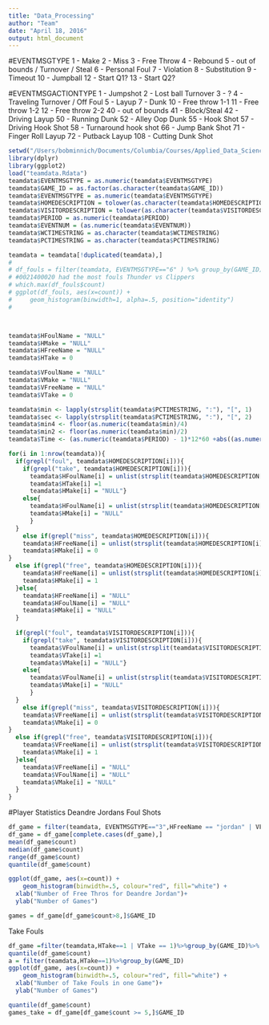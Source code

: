 ```yaml
---
title: "Data_Processing"
author: "Team"
date: "April 18, 2016"
output: html_document
---
```

#EVENTMSGTYPE
1 - Make 2 - Miss 3 - Free Throw 4 - Rebound 5 - out of bounds / Turnover / Steal 6 - Personal Foul 7 - Violation 8 - Substitution 9 - Timeout 10 - Jumpball 12 - Start Q1? 13 - Start Q2?

#EVENTMSGACTIONTYPE
1 - Jumpshot 2 - Lost ball Turnover 3 - ? 4 - Traveling Turnover / Off Foul 5 - Layup 7 - Dunk 10 - Free throw 1-1 11 - Free throw 1-2 12 - Free throw 2-2 40 - out of bounds 41 - Block/Steal 42 - Driving Layup 50 - Running Dunk 52 - Alley Oop Dunk 55 - Hook Shot 57 - Driving Hook Shot 58 - Turnaround hook shot 66 - Jump Bank Shot 71 - Finger Roll Layup 72 - Putback Layup 108 - Cutting Dunk Shot



```r
setwd("/Users/bobminnich/Documents/Columbia/Courses/Applied_Data_Science/FinalProject/finalproject-p5-team3")
library(dplyr)
library(ggplot2)
load("teamdata.Rdata")
teamdata$EVENTMSGTYPE = as.numeric(teamdata$EVENTMSGTYPE)
teamdata$GAME_ID = as.factor(as.character(teamdata$GAME_ID))
teamdata$EVENTMSGTYPE = as.numeric(teamdata$EVENTMSGTYPE)
teamdata$HOMEDESCRIPTION = tolower(as.character(teamdata$HOMEDESCRIPTION))
teamdata$VISITORDESCRIPTION = tolower(as.character(teamdata$VISITORDESCRIPTION))
teamdata$PERIOD = as.numeric(teamdata$PERIOD)
teamdata$EVENTNUM = (as.numeric(teamdata$EVENTNUM))
teamdata$WCTIMESTRING = as.character(teamdata$WCTIMESTRING)
teamdata$PCTIMESTRING = as.character(teamdata$PCTIMESTRING)

teamdata = teamdata[!duplicated(teamdata),] 
# 
# df_fouls = filter(teamdata, EVENTMSGTYPE=="6" ) %>% group_by(GAME_ID) %>% summarise(count = n())
# #0021400020 had the most fouls Thunder vs Clippers
# which.max(df_fouls$count)
# ggplot(df_fouls, aes(x=count)) +
#     geom_histogram(binwidth=1, alpha=.5, position="identity")
# 



teamdata$HFoulName = "NULL"
teamdata$HMake = "NULL"
teamdata$HFreeName = "NULL"
teamdata$HTake = 0

teamdata$VFoulName = "NULL"
teamdata$VMake = "NULL"
teamdata$VFreeName = "NULL"
teamdata$VTake = 0

teamdata$min <- lapply(strsplit(teamdata$PCTIMESTRING, ":"), "[", 1)
teamdata$sec <- lapply(strsplit(teamdata$PCTIMESTRING, ":"), "[", 2)
teamdata$min4 <- floor(as.numeric(teamdata$min)/4)
teamdata$min2 <- floor(as.numeric(teamdata$min)/2)
teamdata$Time <- (as.numeric(teamdata$PERIOD) - 1)*12*60 +abs((as.numeric(teamdata$min)-12)*60 - (0-as.numeric(teamdata$sec)))

for(i in 1:nrow(teamdata)){
  if(grepl("foul", teamdata$HOMEDESCRIPTION[i])){
    if(grepl("take", teamdata$HOMEDESCRIPTION[i])){
      teamdata$HFoulName[i] = unlist(strsplit(teamdata$HOMEDESCRIPTION[i],"\\s"))[1]
      teamdata$HTake[i] =1
      teamdata$HMake[i] = "NULL"}
    else{
      teamdata$HFoulName[i] = unlist(strsplit(teamdata$HOMEDESCRIPTION[i],"\\s"))[1]
      teamdata$HMake[i] = "NULL"
      }
  }
    else if(grepl("miss", teamdata$HOMEDESCRIPTION[i])){
    teamdata$HFreeName[i] = unlist(strsplit(teamdata$HOMEDESCRIPTION[i],"\\s"))[2]
    teamdata$HMake[i] = 0
}
  else if(grepl("free", teamdata$HOMEDESCRIPTION[i])){
    teamdata$HFreeName[i] = unlist(strsplit(teamdata$HOMEDESCRIPTION[i],"\\s"))[1]
    teamdata$HMake[i] = 1
  }else{
    teamdata$HFreeName[i] = "NULL"
    teamdata$HFoulName[i] = "NULL"
    teamdata$HMake[i] = "NULL"
  }
  
  if(grepl("foul", teamdata$VISITORDESCRIPTION[i])){
    if(grepl("take", teamdata$VISITORDESCRIPTION[i])){
      teamdata$VFoulName[i] = unlist(strsplit(teamdata$VISITORDESCRIPTION[i],"\\s"))[1]
      teamdata$VTake[i] =1
      teamdata$VMake[i] = "NULL"}
    else{
      teamdata$VFoulName[i] = unlist(strsplit(teamdata$VISITORDESCRIPTION[i],"\\s"))[1]
      teamdata$VMake[i] = "NULL"
      }
  }
    else if(grepl("miss", teamdata$VISITORDESCRIPTION[i])){
    teamdata$VFreeName[i] = unlist(strsplit(teamdata$VISITORDESCRIPTION[i],"\\s"))[2]
    teamdata$VMake[i] = 0
}
  else if(grepl("free", teamdata$VISITORDESCRIPTION[i])){
    teamdata$VFreeName[i] = unlist(strsplit(teamdata$VISITORDESCRIPTION[i],"\\s"))[1]
    teamdata$VMake[i] = 1
  }else{
    teamdata$VFreeName[i] = "NULL"
    teamdata$VFoulName[i] = "NULL"
    teamdata$VMake[i] = "NULL"
  }
}


```



#Player Statistics
Deandre Jordans Foul Shots
```r
df_game = filter(teamdata, EVENTMSGTYPE=="3",HFreeName == "jordan" | VFreeName == "jordan" )%>%group_by(GAME_ID)%>% summarise(count = n())
df_game = df_game[complete.cases(df_game),]
mean(df_game$count)
median(df_game$count)
range(df_game$count)
quantile(df_game$count)

ggplot(df_game, aes(x=count)) +
    geom_histogram(binwidth=.5, colour="red", fill="white") + 
  xlab("Number of Free Thros for Deandre Jordan")+
  ylab("Number of Games")

games = df_game[df_game$count>8,]$GAME_ID
```

Take Fouls 
```r
df_game =filter(teamdata,HTake==1 | VTake == 1)%>%group_by(GAME_ID)%>% summarise(count = n())
quantile(df_game$count)
a = filter(teamdata,HTake==1)%>%group_by(GAME_ID)
ggplot(df_game, aes(x=count)) +
    geom_histogram(binwidth=.5, colour="red", fill="white") + 
  xlab("Number of Take Fouls in one Game")+
  ylab("Number of Games")

quantile(df_game$count)
games_take = df_game[df_game$count >= 5,]$GAME_ID 


```


